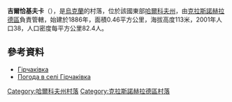 {{coord|49|39|33|N|35|27|20|E|scale:100000_region:UA|display=title}}

'''吉爾恰基夫卡'''（{{lang-uk|Гірчаківка}}），是[[烏克蘭|烏克蘭]]的村落，位於該國東部[[哈爾科夫州|哈爾科夫州]]，由[[克拉斯諾赫拉德區|克拉斯諾赫拉德區]]負責管轄，始建於1886年，面積0.46平方公里，海拔高度113米，2001年人口38，人口密度每平方公里82.4人。

==參考資料==
* [http://w1.c1.rada.gov.ua/pls/z7502/A005?rdat1=09.01.2009&rf7571=33434 Гірчаківка]{{dead link|date=2017年12月 |bot=InternetArchiveBot |fix-attempted=yes }}
* [http://weather.in.ua/ua/har'kovskaja/5118 Погода в селі Гірчаківка] {{Wayback|url=http://weather.in.ua/ua/har'kovskaja/5118 |date=20160323025816 }}

{{DEFAULTSORT:Гірчаківка}}
[[Category:哈爾科夫州村落|Category:哈爾科夫州村落]]
[[Category:克拉斯諾赫拉德區村落|Category:克拉斯諾赫拉德區村落]]


{{Kharkiv-geo-stub}}